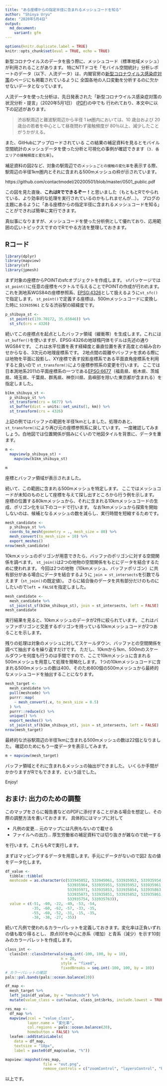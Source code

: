 ```yaml
---
title: "ある座標からの指定半径に含まれるメッシュコードを知る"
author: "Shinya Uryu"
date: "2020年5月4日"
output: 
  md_document:
    variant: gfm
---
```


```r
options(knitr.duplicate.label = TRUE)
knitr::opts_chunk$set(eval = TRUE, echo = TRUE)
```

新型コロナウイルスのデータを扱う際に、メッシュコード（標準地域メッシュ）が利用されることがあります。
特にNTTドコモ「モバイル空間統計」分析レポートのデータ（以下、人流データ）は、内閣官房の[新型コロナウイルス感染症対策](https://corona.go.jp/)のページにも掲載されているように
全国各地の人口変動を分析するのに欠かせないデータとなっています。

人流データを使った分析は、先日発表された「新型コロナウイルス感染症対策の状況分析・提言」（2020年5月1日） ([PDF](https://www.mhlw.go.jp/content/10900000/000627254.pdf))の中でも
行われており、本文中に以下の記述があります。

> 渋谷駅周辺と難波駅周辺から半径 1 ㎞圏内においては、10 歳台および 20 歳台の若者を中心として昼夜問わず接触頻度が 80％以上、減少したことがうかがえる。

また、GitHubにアップロードされている
この結果の補足資料を見るとモバイル空間統計のメッシュデータを使った分析と可視化の事例が確認できます（`3. 各エリアの接触頻度と変化率`）。

補足資料の図2など、対象の駅周辺での`メッシュごとの接触の変化率`を表示する際、駅周辺の半径1km圏内とそれに含まれる500mメッシュの枠が示されています。

https://github.com/contactmodel/20200501/blob/master/0501_public.pdf

この図を見た直後、**これはRでできるぞー！**と思いました（もともとRでやられている、より効率的な処理を実行されているのかもしれませんが...）。
ブログの主題にあるように「ある座標からの指定半径に含まれるメッシュコードを知る」ことができれば簡単に実行できます。

真似事になりますが、メッシュコードを使った分析例として優れており、応用範囲の広いトピックスですのでRでやる方法を整理しておきます。

## Rコード

```r
library(dplyr)
library(mapview)
library(sf)
library(jpmesh)
```

まず対象の座標からPOINTのsfcオブジェクトを作成します。
`sf`パッケージでは`st_point()`に任意の座標をベクトルで与えることでPOINTの作成が行われます。
これを測地系WGS84の座標参照系、[EPSG:4326](https://epsg.io/4326)として扱えるように`st_sfc()`で指定します。
`st_point()`で定義する座標は、500mメッシュコードに変換した時に `533935961` となる渋谷駅の経緯度です。

```r
p_shibuya_st <-
  st_point(c(139.70172, 35.65846)) %>% 
  st_sfc(crs = 4326)
```

続いてこの座標点を起点としたバッファ領域（緩衝帯）を生成します。これには`st_buffer()`を使いますが、EPSG:4326の地球楕円体モデルは先述の通りWGS84です。
これは水平位置を表す経緯度と垂直位置を表す高度との組み合わせからなる、3次元の地理座標系です。
2地点間の距離やバッファを求める際には地物を平面に投影し、XY座標で表す投影座標系である平面直角座標系を利用すると良いので `st_transform()`により座標参照系の変更を行います。
ここでは日本測地系2011の平面座標系の一つである[EPSG:6677](https://epsg.io/6677)（福島県、栃木県、茨城県、埼玉県、千葉県、群馬県、神奈川県、島嶼部を除いた東京都が含まれる）を指定しました。

```r
b1km_shibuya_st <- 
  p_shibuya_st %>% 
  st_transform(crs = 6677) %>% 
  st_buffer(dist = units::set_units(1, km)) %>% 
  st_transform(crs = 4326)
```

上記の例ではバッファの範囲を半径1kmとしました。処理のあと、`st_transform()`により再び元の座標参照系に戻しています。
一度確認してみましょう。白地図では位置関係が掴みにくいので地図タイルを背景に、データを重ます。

```r
m <- 
  mapview(p_shibuya_st) + 
    mapview(b1km_shibuya_st)
```


```r
m
```

座標とバッファ領域が表示されました。

続いて、この範囲に含まれる500mメッシュを特定します。
ここではメッシュコードが未知のものとして座標を与えて探し出すところから行う例を示します。
座標の位置する80kmメッシュから、それに含まれる10kmメッシュコードの生成、ポリゴン化を以下のコードで行います。
なお1kmメッシュから探索を開始しないのは、候補となるメッシュの数を減らし、実行時間を短縮するためです。

```r
mesh_candidate <- 
  p_shibuya_st %>% 
  coords_to_mesh(geometry = ., mesh_size = 80) %>%
  mesh_convert(to_mesh_size = 10) %>% 
  export_meshes()
nrow(mesh_candidate)
```

10kmメッシュのポリゴンが用意できたら、バッファのポリゴンに対する空間関係を調べます。
`st_join()`は2つの地物の空間関係をもとにデータを結合するために使われます。
今回は2つの地物（10kmメッシュ、バッファポリゴン）に共有部分がある場合にデータを結合するように `join = st_intersects`を引数で与えます（`st_join()`の既定値）。
さらに結合後のデータを共有部分だけのものにしたいので`left = FALSE`を指定しました。

```r
mesh_candidate <- 
  mesh_candidate %>% 
  st_join(st_sf(b1km_shibuya_st), join = st_intersects, left = FALSE)
mesh_candidate
```

実行結果を見ると、10kmメッシュのデータが2件に絞られています。
これはバッファポリゴンと交差するポリゴンを持っている10kmメッシュコードが2つあることを示します。

残りの処理は対象のメッシュに対してスケールダウン、バッファとの空間関係を調べて抽出するを繰り返すだけです。
ただし、10kmから1km、500mのスケールダウンを何度も行うのは手間ですので、ここで10kmメッシュに含まれる500mメッシュを用意して処理を簡略化します。
1つの10kmメッシュコードに含まれる500mメッシュの数は400、そのため800個の500mメッシュから最終的なメッシュコードを抽出することになります。

```r
mesh_target <- 
  mesh_candidate %>% 
  pull(meshcode) %>% 
  purrr::map(
    ~ mesh_convert(.x, to_mesh_size = 0.5)
  ) %>% 
  purrr::reduce(c) %>% 
  unique() %>% 
  export_meshes() %>% 
  st_join(st_sf(b1km_shibuya_st), join = st_intersects, left = FALSE)
nrow(mesh_target)
```

最終的な渋谷駅周辺の半径1kmに含まれる500mメッシュの数は22個となりました。
確認のためにもう一度データを表示してみます。

```r
m + mapview(mesh_target)
```

バッファ領域とそれに含まれるメッシュの抽出ができました。
いくらか手間がかかりますがRでもできます、という話でした。

Enjoy!

## おまけ: 出力のための調整

このマップをさらに報告書などのPDFに添付することがある場合を想定し、その際の調整方法を書いておきます。
具体的にはマップに対して

- 凡例の変更... 元のマップには凡例もないので載せる
- ファイルへの出力... 厚生労働省の補足資料では切り抜きが雑なので統一する

を行います。これらもRで実行します。

まずはマッピングするデータを用意します。手元にデータがないので図2 左の値をデータ化します。

```r
df_value <- 
  tibble::tibble(
  meshcode = as.character(c(533945052, 533945061, 533935953, 533935954, 533935963,
                            533935964, 533935951, 533935952, 533935961, 533935962,
                            533935971, 533935853, 533935854, 533935863, 533935864,
                            533935873, 533935851, 533935852, 533935861, 533935862,
                            533935754, 533935763)),
  value = c(-51, -60, -22, -49, -53, -54,
            -35, -60, -62, -57, -33, -35,
            -55, -60, -52, -31, -15, -35,
            -38, -38, -27, -35))
```

続いて凡例で使われるカラーパレットを定義しておきます。変化率は正負いずれの値も取り得るとし、
原点(0)を中心に赤系（増加）と青系（減少）を示す10刻みのカラーパレットを作成します。

```r
class_int <- 
  classInt::classIntervals(seq.int(-100, 100, by = 10),
                         n = 20, 
                         style = "fixed", 
                         fixedBreaks = seq.int(-100, 100, by = 10))
# カラーパレットの確認
pals::pal.bands(pals::ocean.balance(20))
```

```r
df_map <- 
  mesh_target %>% 
  left_join(df_value, by = "meshcode") %>% 
  mutate(value_class = cut(value, class_int$brks, include.lowest = TRUE))

res_map <- 
  df_map %>% 
  mapview(zcol = "value_class",
          layer.name = "変化率",
          col.regions = pals::ocean.balance(20),
          homebutton = FALSE) %>% 
  leafem::addStaticLabels(
    data = df_map,
    textsize = "18px",
    label = paste0(df_map$value, "%"))
```

```r
mapview::mapshot(res_map,
                 file = "out.png",
                 remove_controls = c("zoomControl", "layersControl", "homeButton"))
```

以上です。
